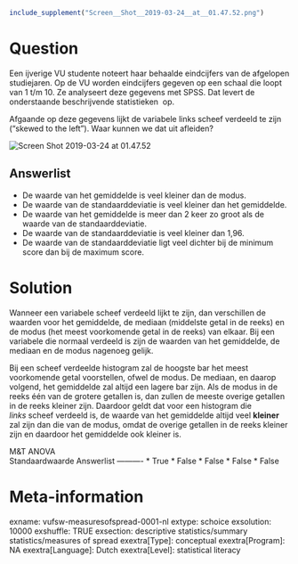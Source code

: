 ```r
include_supplement("Screen__Shot__2019-03-24__at__01.47.52.png")
```

Question
========
Een ijverige VU studente noteert haar behaalde eindcijfers van de
afgelopen studiejaren. Op de VU worden eindcijfers gegeven op een schaal
die loopt van 1 t/m 10. Ze analyseert deze gegevens met SPSS. Dat levert
de onderstaande beschrijvende statistieken  op.  
  
  
Afgaande op deze gegevens lijkt de variabele links scheef verdeeld te
zijn (“skewed to the left”). Waar kunnen we dat uit afleiden?   
  
<img src="Screen__Shot__2019-03-24__at__01.47.52.png"
class="fr-fic fr-dii enlargeimage tvcss_2"
alt="Screen Shot 2019-03-24 at 01.47.52" />

Answerlist
----------
* De waarde van het gemiddelde is veel kleiner dan de modus.
* De waarde van de standaarddeviatie is veel kleiner dan het gemiddelde.
* De waarde van het gemiddelde is meer dan 2 keer zo groot als de waarde
  van de standaarddeviatie.
* De waarde van de standaarddeviatie is veel kleiner dan 1,96.
* De waarde van de standaarddeviatie ligt veel dichter bij de minimum
  score dan bij de maximum score.

Solution
========





Wanneer een variabele scheef verdeeld lijkt te zijn, dan verschillen de
waarden voor het gemiddelde, de mediaan (middelste getal in de reeks) en
de modus (het meest voorkomende getal in de reeks) van elkaar. Bij een
variabele die normaal verdeeld is zijn de waarden van het gemiddelde, de
mediaan en de modus nagenoeg gelijk.  
  
Bij een scheef verdeelde histogram zal de hoogste bar het meest
voorkomende getal voorstellen, ofwel de modus. De mediaan, en daarop
volgend, het gemiddelde zal altijd een lagere bar zijn. Als de modus in
de reeks één van de grotere getallen is, dan zullen de meeste overige
getallen in de reeks kleiner zijn. Daardoor geldt dat voor een histogram
die *links *scheef verdeeld is, de waarde van het gemiddelde altijd veel
**kleiner** zal zijn dan die van de modus, omdat de overige getallen in
de reeks kleiner zijn en daardoor het gemiddelde ook kleiner is.





M&T ANOVA  
Standaardwaarde
Answerlist
----------
* True
* False
* False
* False
* False

Meta-information
================
exname: vufsw-measuresofspread-0001-nl
extype: schoice
exsolution: 10000
exshuffle: TRUE
exsection: descriptive statistics/summary statistics/measures of spread
exextra[Type]: conceptual
exextra[Program]: NA
exextra[Language]: Dutch
exextra[Level]: statistical literacy

